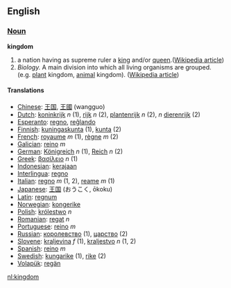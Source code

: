 ==English==
=== [[Noun]] ===

'''kingdom'''

#a nation having as supreme ruler a [[king]] and/or [[queen]].([[w:monarchy|Wikipedia article]])
#''Biology.''  A main division into which all living organisms are grouped. (e.g. [[plant]] kingdom, [[animal]] kingdom).  ([[w:kingdom (biology)|Wikipedia article]])

==== Translations ====
*[[Chinese]]: [[王国]], [[王國]] (wangguo)
*[[Dutch]]: [[koninkrijk]] ''n''  (1), [[rijk]] ''n'' (2), [[plantenrijk]] ''n'' (2), ''n'' [[dierenrijk]] (2)
*[[Esperanto]]: [[regno]], [[reĝlando]]
*[[Finnish]]: [[kuningaskunta]] (1), [[kunta]] (2)
*[[French]]: [[royaume]] ''m'' (1), [[règne]] ''m'' (2)
*[[Galician]]: [[reino]] ''m''
*[[German]]: [[Königreich]] ''n'' (1), [[Reich]] ''n'' (2)
*[[Greek]]: [[βασίλειο]] ''n'' (1)
*[[Indonesian]]: [[raja|kerajaan]]
*[[Interlingua]]: [[regno]]
*[[Italian]]: [[regno]] ''m'' (1, 2), [[reame]] ''m'' (1)
*[[Japanese]]: [[王国]] (おうこく, ōkoku)
*[[Latin]]: [[regnum]]
*[[Norwegian]]: [[kongerike]]
*[[Polish]]: [[królestwo]] ''n''
*[[Romanian]]: [[regat]] ''n''
*[[Portuguese]]: [[reino]] ''m''
*[[Russian]]: [[королевство]] (1), [[царство]] (2)
*[[Slovene]]: [[kraljevina]] ''f'' (1), [[kraljestvo]] ''n'' (1, 2)
*[[Spanish]]: [[reino]] ''m''
*[[Swedish]]: [[kungarike]] (1), [[rike]] (2)
*[[Volapük]]: [[regän]]

[[nl:kingdom]]